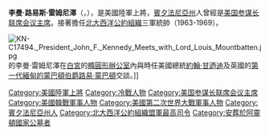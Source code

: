 {{Expand|time=2010-10-30}}
{{Infobox military person
|name= 李曼·雷姆尼澤<br>Lyman Lemnitzer
|image= Lyman L. Lemnitzer.jpg
|image_size= 
|alt= 
|caption= 
|nickname= 
|birth_date= {{birth date|1899|8|29}}
|birth_place= {{flag|United States|1896}}[[賓夕法尼亞州|賓夕法尼亞州]][[洪斯代爾|洪斯代爾]]
|death_date= {{death date and age|1988|11|12|1899|8|29}}
|death_place= {{USA}}[[華盛頓哥倫比亞特區|華盛頓哥倫比亞特區]]
|placeofburial= [[阿靈頓國家公墓|阿靈頓國家公墓]]
|allegiance= {{flag|United States}}
|branch= {{flagicon|United States|army}} [[美國陸軍|美國陸軍]]
|serviceyears= 1916–1969
|rank= [[File:US-O10_insignia.svg|30px]] [[上將|上將]]
|unit= 
|commands= [[Supreme_Allied_Commander_Europe|Supreme Allied Commander Europe]]<br/>[[Chairman_of_the_Joint_Chiefs_of_Staff|Chairman of the Joint Chiefs of Staff]]<br/>[[Chief_of_Staff_of_the_United_States_Army|Chief of Staff of the United States Army]]<br/>[[Eighth_United_States_Army|Eighth Army]]<br/>[[7th_Infantry_Division_(United_States)|7th Infantry Division]]<br/>[[11th_Airborne_Division_(United_States)|11th Airborne Division]]<br/>34th Coast Artillery Brigade
|battles= [[World_War_II|World War II]]<br/>[[Korean_War|Korean War]]
|awards= [[Army_Distinguished_Service_Medal|Army Distinguished Service Medal]] (4)<br/>[[Navy_Distinguished_Service_Medal|Navy Distinguished Service Medal]]<br/>[[Air_Force_Distinguished_Service_Medal|Air Force Distinguished Service Medal]]<br/>[[Silver_Star|Silver Star]]<br/>[[Legion_of_Merit|Legion of Merit]] (2)
|relations= 
|laterwork= [[U.S._President's_Commission_on_CIA_activities_within_the_United_States|Rockefeller Commission]]
}}
'''李曼·路易斯·雷姆尼澤'''（{{lang-en|Lyman Louis Lemnitzer}}，{{bd|1899年|8月29日|1988年|11月12日|catIdx=Lemnitzer, Lyman}}），是美國陸軍上將，[[賓夕法尼亞州|賓夕法尼亞州]]人曾經是[[美国参谋长联席会议主席|美国参谋长联席会议主席]]。接著擔任[[北大西洋公約組織|北大西洋公約組織]]三軍統帥（1963-1969）。

[[File:KN-C17494._President_John_F._Kennedy_Meets_with_Lord_Louis_Mountbatten.jpg|thumb]]的李曼·雷姆尼澤在[[白宮|白宮]]的[[橢圓形辦公室|橢圓形辦公室]]內與時任美國總統[[约翰·肯尼迪|約翰·甘迺迪]]及英國的[[第一代緬甸的蒙巴頓伯爵路易·蒙巴頓|第一代緬甸的蒙巴頓伯爵路易·蒙巴頓]]交談。]]

{{s-start}}
{{s-mil}}
{{Succession box|
 title=[[琉球列岛美国民政府|琉球列岛美国民政府]]民政长官|
 before= [[马克斯维尔·泰勒|马克斯维尔·泰勒]] |
 years= 1955年–1957年 |
 after= 职务废除，改为[[琉球列岛高级专员|高级专员]]}}
{{succession box|
 before=[[威廉斯顿·B·帕尔默|威廉斯顿·B·帕尔默]]|
 title=[[美國陸軍副參謀長|美國陸軍副參謀長]]|
 after=[[乔治·德科尔|乔治·德科尔]]|
 years=1957年 – 1959年
}}
{{succession box |before = [[马克斯维尔·泰勒|马克斯维尔·泰勒]] |title = [[美國陸軍參謀長|美國陸軍參謀長]] |years = 1959年—1960年 |after = [[乔治·德科尔|乔治·德科尔]]}}
{{succession box |before = [[内森·特文宁|内森·特文宁]] |title = [[参谋长联席会议主席|参谋长联席会议主席]] |years = 1960年—1962年 |after = [[马克斯维尔·泰勒|马克斯维尔·泰勒]]}}
{{succession box |before = [[劳里斯·诺斯塔德|劳里斯·诺斯塔德]] |title = [[欧洲盟军最高司令部|欧洲盟军最高司令]] |years = 1963年—1969年 |after = [[安德鲁·杰克逊·古德帕斯特|安德鲁·古德帕斯特]]}}
{{s-end}}
{{美國治理琉球時期高官}}
{{美國陸軍參謀長}}
{{Authority control}}
{{US-mil-bio-stub}}

{{DEFAULTSORT:Lemnitzer, Lyman}}
[[Category:美國陸軍上將|Category:美國陸軍上將]]
[[Category:冷戰人物|Category:冷戰人物]]
[[Category:美国参谋长联席会议主席|Category:美国参谋长联席会议主席]]
[[Category:美國韓戰軍事人物|Category:美國韓戰軍事人物]]
[[Category:美國第二次世界大戰軍事人物|Category:美國第二次世界大戰軍事人物]]
[[Category:賓夕法尼亞州人|Category:賓夕法尼亞州人]]
[[Category:北大西洋公約組織盟軍最高司令|Category:北大西洋公約組織盟軍最高司令]]
[[Category:安葬於阿靈頓國家公墓者|Category:安葬於阿靈頓國家公墓者]]